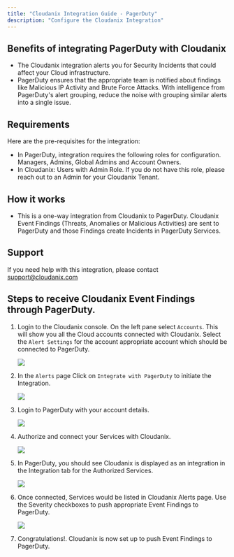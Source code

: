 ```yaml
---
title: "Cloudanix Integration Guide - PagerDuty"
description: "Configure the Cloudanix Integration"
---
```


## Benefits of integrating PagerDuty with Cloudanix

* The Cloudanix integration alerts you for Security Incidents that could affect your Cloud infrastructure.
* PagerDuty ensures that the appropriate team is notified about findings like Malicious IP Activity and Brute Force Attacks. With intelligence from PagerDuty's alert grouping, reduce the noise with grouping similar alerts into a single issue.


## Requirements

Here are the pre-requisites for the integration:
* In PagerDuty, integration requires the following roles for configuration. Managers, Admins, Global Admins and Account Owners.
* In Cloudanix: Users with Admin Role. If you do not have this role, please reach out to an Admin for your Cloudanix Tenant.


## How it works

* This is a one-way integration from Cloudanix to PagerDuty. Cloudanix Event Findings (Threats, Anomalies or Malicious Activities) are sent to PagerDuty and those Findings create Incidents in PagerDuty Services.


## Support 

If you need help with this integration, please contact support@cloudanix.com


## Steps to receive Cloudanix Event Findings through PagerDuty.

1. Login to the Cloudanix console. On the left pane select `Accounts`. This will show you all the Cloud accounts connected with Cloudanix. Select the `Alert Settings` for the account appropriate account which should be connected to PagerDuty.

    <img src="/images/accounts.png" />

2. In the `Alerts` page Click on `Integrate with PagerDuty` to initiate the Integration.

    <img src="/images/alerts.png" />

3. Login to PagerDuty with your account details.

    <img src="/images/login.png" />

4. Authorize and connect your Services with Cloudanix.

    <img src="/images/authorize.png" />

5. In PagerDuty, you should see Cloudanix is displayed as an integration in the Integration tab for the Authorized Services.

    <img src="/images/pagerduty.png" />

6. Once connected, Services would be listed in Cloudanix Alerts page. Use the Severity checkboxes to push appropriate Event Findings to PagerDuty.

    <img src="/images/connected.png" />

7. Congratulations!. Cloudanix is now set up to push Event Findings to PagerDuty.
